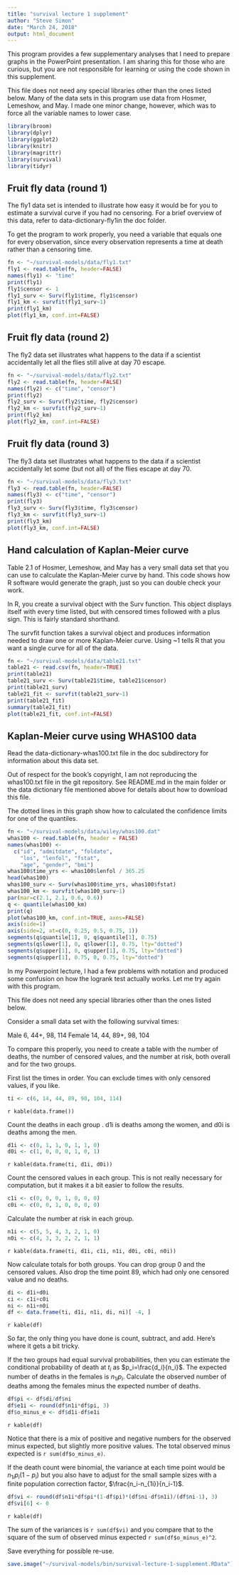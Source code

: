 ```yaml
---
title: "survival lecture 1 supplement"
author: "Steve Simon"
date: "March 24, 2018"
output: html_document
---
```


This program provides a few supplementary analyses that I need to prepare graphs in the PowerPoint presentation. I am sharing this for those who are curious, but you are not responsible for learning or using the code shown in this supplement.

This file does not need any special libraries other than the ones listed below. Many of the data sets in this program use data from Hosmer, Lemeshow, and May. I made one minor change, however, which was to force all the variable names to lower case.

```r
library(broom)
library(dplyr)
library(ggplot2)
library(knitr)
library(magrittr)
library(survival)
library(tidyr)
```

## Fruit fly data (round 1)

The fly1 data set is intended to illustrate how easy it would be for you to estimate a survival curve if you had no censoring. For a brief overview of this data, refer to data-dictionary-fly1in the doc folder.

To get the program to work properly, you need a variable that equals one for every observation, since every observation represents a time at death rather than a censoring time.

```r
fn <- "~/survival-models/data/fly1.txt"
fly1 <- read.table(fn, header=FALSE)
names(fly1) <- "time"
print(fly1)
fly1$censor <- 1
fly1_surv <- Surv(fly1$time, fly1$censor)
fly1_km <- survfit(fly1_surv~1)
print(fly1_km)
plot(fly1_km, conf.int=FALSE)
```

## Fruit fly data (round 2)

The fly2 data set illustrates what happens to the data if a scientist accidentally let all the flies still alive at day 70 escape.

```r
fn <- "~/survival-models/data/fly2.txt"
fly2 <- read.table(fn, header=FALSE)
names(fly2) <- c("time", "censor")
print(fly2)
fly2_surv <- Surv(fly2$time, fly2$censor)
fly2_km <- survfit(fly2_surv~1)
print(fly2_km)
plot(fly2_km, conf.int=FALSE)
```

## Fruit fly data (round 3)

The fly3 data set illustrates what happens to the data if a scientist accidentally let some (but not all) of the flies escape at day 70.

```r
fn <- "~/survival-models/data/fly3.txt"
fly3 <- read.table(fn, header=FALSE)
names(fly3) <- c("time", "censor")
print(fly3)
fly3_surv <- Surv(fly3$time, fly3$censor)
fly3_km <- survfit(fly3_surv~1)
print(fly3_km)
plot(fly3_km, conf.int=FALSE)
```

## Hand calculation of Kaplan-Meier curve

Table 2.1 of Hosmer, Lemeshow, and May has a very small data set that you can use to calculate the Kaplan-Meier curve by hand. This code shows how R software would generate the graph, just so you can double check your work.

In R, you create a survival object with the Surv function. This object displays itself with every time listed, but with censored times followed with a plus sign. This is fairly standard shorthand.

The survfit function takes a survival object and produces information needed to draw one or more Kaplan-Meier curve. Using ~1 tells R that you want a single curve for all of the data.

```r
fn <- "~/survival-models/data/table21.txt"
table21 <- read.csv(fn, header=TRUE)
print(table21)
table21_surv <- Surv(table21$time, table21$censor)
print(table21_surv)
table21_fit <- survfit(table21_surv~1)
print(table21_fit)
summary(table21_fit)
plot(table21_fit, conf.int=FALSE)
```

## Kaplan-Meier curve using WHAS100 data

Read the data-dictionary-whas100.txt file in the doc subdirectory for information about this data set.

Out of respect for the book's copyright, I am not reproducing the whas100.txt file in the git repository. See README.md in the main folder or the data dictionary file mentioned above for details about how to download this file.

The dotted lines in this graph show how to calculated the confidence limits for one of the quantiles.

```r
fn <- "~/survival-models/data/wiley/whas100.dat" 
whas100 <- read.table(fn, header = FALSE) 
names(whas100) <- 
  c("id", "admitdate", "foldate",
    "los", "lenfol", "fstat",
    "age", "gender", "bmi")
whas100$time_yrs <- whas100$lenfol / 365.25
head(whas100)
whas100_surv <- Surv(whas100$time_yrs, whas100$fstat)
whas100_km <- survfit(whas100_surv~1)
par(mar=c(2.1, 2.1, 0.6, 0.6))
q <- quantile(whas100_km)
print(q)
plot(whas100_km, conf.int=TRUE, axes=FALSE)
axis(side=1)
axis(side=2, at=c(0, 0.25, 0.5, 0.75, 1))
segments(q$quantile[1], 0, q$quantile[1], 0.75)
segments(q$lower[1], 0, q$lower[1], 0.75, lty="dotted")
segments(q$upper[1], 0, q$upper[1], 0.75, lty="dotted")
segments(q$upper[1], 0.75, 0, 0.75, lty="dotted")
```

In my Powerpoint lecture, I had a few problems with notation and produced some confusion on how the logrank test actually works. Let me try again with this program. 

This file does not need any special libraries other than the ones listed below.

Consider a small data set with the following survival times:

Male 6, 44+, 98, 114
Female 14, 44, 89+, 98, 104

To compare this properly, you need to create a table with the number of deaths, the number of censored values, and the number at risk, both overall and for the two groups.

First list the times in order. You can exclude times with only censored values, if you like.

```r
ti <- c(6, 14, 44, 89, 98, 104, 114)
```

`r kable(data.frame())`

Count the deaths in each group . d1i is deaths among the women, and d0i is deaths among the men.

```r
d1i <- c(0, 1, 1, 0, 1, 1, 0)
d0i <- c(1, 0, 0, 0, 1, 0, 1)
```

`r kable(data.frame(ti, d1i, d0i))`

Count the censored values in each group. This is not really necessary for computation, but it makes it a bit easier to follow the results.

```r
c1i <- c(0, 0, 0, 1, 0, 0, 0)
c0i <- c(0, 0, 1, 0, 0, 0, 0)
```


Calculate the number at risk in each group.

```r
n1i <- c(5, 5, 4, 3, 2, 1, 0)
n0i <- c(4, 3, 3, 2, 2, 1, 1)
```

`r kable(data.frame(ti, d1i, c1i, n1i, d0i, c0i, n0i))`

Now calculate totals for both groups. You can drop group 0 and the censored values. Also drop the time point 89, which had only one censored value and no deaths.

```r
di <- d1i+d0i
ci <- c1i+c0i
ni <- n1i+n0i
df <- data.frame(ti, d1i, n1i, di, ni)[ -4, ]

```

`r kable(df)`

So far, the only thing you have done is count, subtract, and add. Here's where it gets a bit tricky.

If the two groups had equal survival probabilities, then you can estimate the conditional probability of death at $t_i$ as $p_i=\frac{d_i}{n_i}$. The expected number of deaths in the females is $n_{1i} p_i$. Calculate the observed number of deaths among the females minus the expected number of deaths.

```r
df$pi <- df$di/df$ni
df$e1i <- round(df$n1i*df$pi, 3)
df$o_minus_e <- df$d1i-df$e1i
```

`r kable(df)`

Notice that there is a mix of positive and negative numbers for the observed minus expected, but slightly more positive values. The total observed minus expected is `r sum(df$o_minus_e)`.

If the death count were binomial, the variance at each time point would be $n_{1i} p_i (1-p_i)$ but you also have to adjust for the small sample sizes with a finite population correction factor, $\frac{n_i-n_{1i}}{n_i-1}$. 

```r
df$vi <- round(df$n1i*df$pi*(1-df$pi)*(df$ni-df$n1i)/(df$ni-1), 3)
df$vi[6] <- 0
```

`r kable(df)`

The sum of the variances is `r sum(df$vi)` and you compare that to the square of the sum of observed minus expected `r sum(df$o_minus_e)^2`.

Save everything for possible re-use.

```r
save.image("~/survival-models/bin/survival-lecture-1-supplement.RData")
```